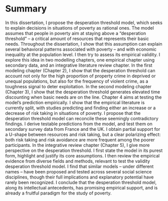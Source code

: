# Summary  {.unnumbered}

In this dissertation, I propose the desperation threshold model, which seeks to explain decisions in situations of poverty as rational ones. The model assumes that people in poverty aim at staying above a "desperation threshold" -- a critical amount of resources that represents their basic needs. Throughout the dissertation, I show that this assumption can explain several behavioral patterns associated with poverty -- and with economic inequality at the population level. I then try to assess its empirical validity. I explore this idea in two modelling chapters, one empirical chapter using secondary data, and an integrative literature review chapter. In the first modeling chapter (Chapter 2), I show that the desperation threshold can account not only for the high proportion of property crime in deprived or unequal populations, but also for the frequency of violent crime, as a toughness signal to deter exploitation. In the second modeling chapter (Chapter 3), I show that the desperation threshold generates elevated time discounting when basic needs are on the line. Chapter 4 aims at testing the model's prediction empirically. I show that the empirical literature is currently split, with studies predicting and finding either an increase or a decrease of risk taking in situations of poverty. I propose that the desperation threshold model can reconcile these seemingly contradictory findings. I derive testable predictions from the model, and test them on secondary survey data from France and the UK. I obtain partial support for a U-shape between resources and risk taking, but a clear polarizing effect: both risk taking and risk avoidance are more frequent among the poorer participants. In the integrative review chapter (Chapter 5), I give more perspective on the desperation threshold. I first state the model in its purest form, highlight and justify its core assumptions. I then review the empirical evidence from diverse fields and methods, relevant to test the validity desperation threshold model. I find that similar models -- under different names -- have been proposed and tested across several social science disciplines, though their full implications and explanatory potential have rarely been recognized. I conclude that the desperation threshold model, along its intellectual antecedents, has promising empirical support, and is already a fruitful paradigm for the study of poverty.

